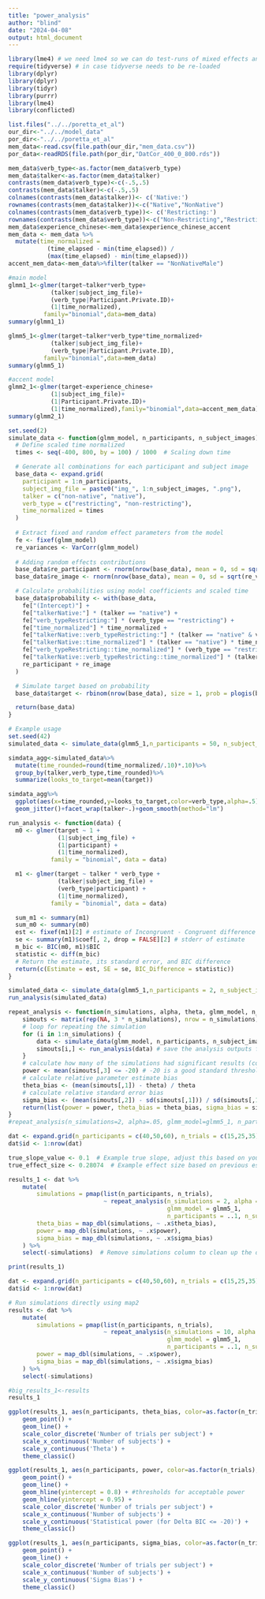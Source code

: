 ```yaml
---
title: "power_analysis"
author: "blind"
date: "2024-04-08"
output: html_document
---
```


```r
library(lme4) # we need lme4 so we can do test-runs of mixed effects analyses. 
require(tidyverse) # in case tidyverse needs to be re-loaded
library(dplyr)
library(dplyr)
library(tidyr)
library(purrr)
library(lme4)
library(conflicted)
```
```r
list.files("../../poretta_et_al")
our_dir<-"../../model_data"
por_dir<-"../../poretta_et_al"
mem_data<-read.csv(file.path(our_dir,"mem_data.csv"))
por_data<-readRDS(file.path(por_dir,"DatCor_400_0_800.rds"))
```

```r
mem_data$verb_type<-as.factor(mem_data$verb_type)
mem_data$talker<-as.factor(mem_data$talker)
contrasts(mem_data$verb_type)<-c(-.5,.5)
contrasts(mem_data$talker)<-c(-.5,.5)
colnames(contrasts(mem_data$talker))<- c('Native:')
rownames(contrasts(mem_data$talker))<-c("Native","NonNative")
colnames(contrasts(mem_data$verb_type))<- c('Restricting:')
rownames(contrasts(mem_data$verb_type))<-c("Non-Restricting","Restricting")
mem_data$experience_chinese<-mem_data$experience_chinese_accent
mem_data <- mem_data %>%
  mutate(time_normalized = 
           (time_elapsed - min(time_elapsed)) / 
           (max(time_elapsed) - min(time_elapsed)))
accent_mem_data<-mem_data%>%filter(talker == "NonNativeMale")
```

```r
#main model
glmm1_1<-glmer(target~talker*verb_type+
            (talker|subject_img_file)+
            (verb_type|Participant.Private.ID)+
            (1|time_normalized),
          family="binomial",data=mem_data)
summary(glmm1_1)

glmm5_1<-glmer(target~talker*verb_type*time_normalized+
            (talker|subject_img_file)+
            (verb_type|Participant.Private.ID),
          family="binomial",data=mem_data)
summary(glmm5_1)

#accent model
glmm2_1<-glmer(target~experience_chinese+
            (1|subject_img_file)+
            (1|Participant.Private.ID)+
            (1|time_normalized),family="binomial",data=accent_mem_data)
summary(glmm2_1)
```


```r

set.seed(2)
simulate_data <- function(glmm_model, n_participants, n_subject_images) {
  # Define scaled time normalized
  times <- seq(-400, 800, by = 100) / 1000  # Scaling down time

  # Generate all combinations for each participant and subject image
  base_data <- expand.grid(
    participant = 1:n_participants,
    subject_img_file = paste0("img_", 1:n_subject_images, ".png"),
    talker = c("non-native", "native"),
    verb_type = c("restricting", "non-restricting"),
    time_normalized = times
  )
  
  # Extract fixed and random effect parameters from the model
  fe <- fixef(glmm_model)
  re_variances <- VarCorr(glmm_model)
  
  # Adding random effects contributions
  base_data$re_participant <- rnorm(nrow(base_data), mean = 0, sd = sqrt(re_variances$`Participant.Private.ID`[1,1]))
  base_data$re_image <- rnorm(nrow(base_data), mean = 0, sd = sqrt(re_variances$subject_img_file[1,1]))

  # Calculate probabilities using model coefficients and scaled time
  base_data$probability <- with(base_data, 
    fe["(Intercept)"] +
    fe["talkerNative:"] * (talker == "native") +
    fe["verb_typeRestricting:"] * (verb_type == "restricting") +
    fe["time_normalized"] * time_normalized +
    fe["talkerNative::verb_typeRestricting:"] * (talker == "native" & verb_type == "restricting") +
    fe["talkerNative::time_normalized"] * (talker == "native") * time_normalized +
    fe["verb_typeRestricting::time_normalized"] * (verb_type == "restricting") * time_normalized +
    fe["talkerNative::verb_typeRestricting::time_normalized"] * (talker == "native" & verb_type == "restricting") * time_normalized +
    re_participant + re_image
  )

  # Simulate target based on probability
  base_data$target <- rbinom(nrow(base_data), size = 1, prob = plogis(base_data$probability))

  return(base_data)
}

# Example usage
set.seed(42)
simulated_data <- simulate_data(glmm5_1,n_participants = 50, n_subject_images = 25)

simdata_agg<-simulated_data%>%
  mutate(time_rounded=round(time_normalized/.10)*.10)%>%
  group_by(talker,verb_type,time_rounded)%>%
  summarize(looks_to_target=mean(target))

simdata_agg%>%
  ggplot(aes(x=time_rounded,y=looks_to_target,color=verb_type,alpha=.5))+
  geom_jitter()+facet_wrap(talker~.)+geom_smooth(method="lm")
```
```r
run_analysis <- function(data) {
  m0 <- glmer(target ~ 1 + 
              (1|subject_img_file) + 
              (1|participant) + 
              (1|time_normalized), 
            family = "binomial", data = data)

  m1 <- glmer(target ~ talker * verb_type + 
              (talker|subject_img_file) +
              (verb_type|participant) +
              (1|time_normalized),
            family = "binomial", data = data)

  sum_m1 <- summary(m1)
  sum_m0 <- summary(m0)
  est <- fixef(m1)[2] # estimate of Incongruent - Congruent difference in RT 
  se <- summary(m1)$coef[, 2, drop = FALSE][2] # stderr of estimate
  m_bic <- BIC(m0, m1)$BIC
  statistic <- diff(m_bic)
  # Return the estimate, its standard error, and BIC difference
  return(c(Estimate = est, SE = se, BIC_Difference = statistic))
}
```

```r
simulated_data <- simulate_data(glmm5_1,n_participants = 2, n_subject_images = 2)
run_analysis(simulated_data)
```
```r
repeat_analysis <- function(n_simulations, alpha, theta, glmm_model, n_participants, n_subject_images) {
    simouts <- matrix(rep(NA, 3 * n_simulations), nrow = n_simulations) # empty vector to store outputs simulation
    # loop for repeating the simulation
    for (i in 1:n_simulations) {
        data <- simulate_data(glmm_model, n_participants, n_subject_images)
        simouts[i,] <- run_analysis(data) # save the analysis outputs for this sim.
    }
    # calculate how many of the simulations had significant results (coverage)
    power <- mean(simouts[,3] <= -20) # -20 is a good standard threshold for strong evidence, see Raftery & Kass 1995
    # calculate relative parameter estimate bias
    theta_bias <- (mean(simouts[,1]) - theta) / theta
    # calculate relative standard error bias 
    sigma_bias <- (mean(simouts[,2]) - sd(simouts[,1])) / sd(simouts[,1])
    return(list(power = power, theta_bias = theta_bias, sigma_bias = sigma_bias))
}
#repeat_analysis(n_simulations=2, alpha=.05, glmm_model=glmm5_1, n_participants=2, n_subject_images=4)
```



```r

dat <- expand.grid(n_participants = c(40,50,60), n_trials = c(15,25,35))
dat$id <- 1:nrow(dat)

true_slope_value <- 0.1  # Example true slope, adjust this based on your needs
true_effect_size <- 0.28074  # Example effect size based on previous estimates

results_1 <- dat %>%
    mutate(
        simulations = pmap(list(n_participants, n_trials),
                           ~ repeat_analysis(n_simulations = 2, alpha = 0.05, theta = true_effect_size,
                                             glmm_model = glmm5_1,
                                             n_participants = ..1, n_subject_images = ..2)),
        theta_bias = map_dbl(simulations, ~ .x$theta_bias),
        power = map_dbl(simulations, ~ .x$power),
        sigma_bias = map_dbl(simulations, ~ .x$sigma_bias)
    ) %>%
    select(-simulations)  # Remove simulations column to clean up the dataframe

print(results_1)
```

```r
dat <- expand.grid(n_participants = c(40,50,60), n_trials = c(15,25,35))
dat$id <- 1:nrow(dat)

# Run simulations directly using map2
results <- dat %>%
    mutate(
        simulations = pmap(list(n_participants, n_trials),
                           ~ repeat_analysis(n_simulations = 10, alpha = 0.05,
                                             glmm_model = glmm5_1,
                                             n_participants = ..1, n_subject_images = ..2)),
        power = map_dbl(simulations, ~ .x$power),
        sigma_bias = map_dbl(simulations, ~ .x$sigma_bias)
    ) %>%
    select(-simulations) 

```

```r
#big_results_1<-results
results_1

ggplot(results_1, aes(n_participants, theta_bias, color=as.factor(n_trials), group=n_trials)) +
    geom_point() +
    geom_line() +
    scale_color_discrete('Number of trials per subject') +
    scale_x_continuous('Number of subjects') +
    scale_y_continuous('Theta') +
    theme_classic()

ggplot(results_1, aes(n_participants, power, color=as.factor(n_trials), group=n_trials)) +
    geom_point() +
    geom_line() +
    geom_hline(yintercept = 0.8) + #thresholds for acceptable power
    geom_hline(yintercept = 0.95) +
    scale_color_discrete('Number of trials per subject') +
    scale_x_continuous('Number of subjects') +
    scale_y_continuous('Statistical power (for Delta BIC <= -20)') +
    theme_classic()

ggplot(results_1, aes(n_participants, sigma_bias, color=as.factor(n_trials), group=n_trials)) +
    geom_point() +
    geom_line() +
    scale_color_discrete('Number of trials per subject') +
    scale_x_continuous('Number of subjects') +
    scale_y_continuous('Sigma Bias') +
    theme_classic()
```

